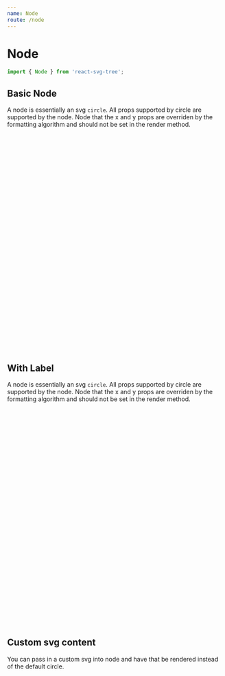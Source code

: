 ```yaml
---
name: Node
route: /node
---
```



# Node

```js
import { Node } from 'react-svg-tree';
```

## Basic Node

A node is essentially an svg `circle`. All props supported by circle are supported by the node. Node that the x and y props are overriden by the formatting algorithm and should not be set in the render method.

<Playground>
  <svg viewBox='0 0 20 20' style={{height: 100}}>
    <Node id="A" x={10} y={10} r={10} fill="teal" />
  </svg>
</Playground>

## With Label

A node is essentially an svg `circle`. All props supported by circle are supported by the node. Node that the x and y props are overriden by the formatting algorithm and should not be set in the render method.

<Playground>
  <svg viewBox='0 0 20 20' style={{height: 100}}>
    <Node id="A" x={10} y={10} r={10} fill="teal" showLabel />
  </svg>
</Playground>


## Custom svg content

You can pass in a custom svg into node and have that be rendered instead of the default circle.

<Playground>
  <svg viewBox='0 0 20 20' style={{height: 100}}>
    <Node id="A" x={10} y={10}>
      <rect width={20} height={20} stroke="red" />
    </Node>
  </svg>
</Playground>